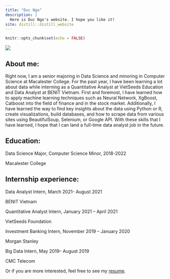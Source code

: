 ```yaml
---
title: "Duc Ngo"
description: |
  Here is Duc Ngo's website. I hope you like it!
site: distill::distill_website
---
```


```r
knitr::opts_chunk$set(echo = FALSE)
```

![](ava_copy.png)

## About me:

Right now, I am a senior majoring in Data Science and minoring in Computer Science at Macalester College. For the past year, I have been learning a lot about data while interning as a Quantitative Analyst at VietSeeds Education and Data Analyst at BENIT Vietnam. First and foremost, I have learned how to apply machine learning techniques such as Neural Network, XgBoost, Catboost into the field of finance and in the stock market. Additionally, I have learned the way to find key insights about the data using Python or R, create visualizations, build databases, and how to scrape data from various sites using BeautifulSoup, Selenium, or Google API. With these skills that I have learned, I hope that I can land a full-time data analyst job in the future. 

## Education:

Data Science Major, Computer Science Minor, 2018-2022

Macalester College

## Internship experience: 

Data Analyst Intern, March 2021- August 2021

BENIT Vietnam

Quantitative Analyst Intern, January 2021 – April 2021

VietSeeds Foundation

Investment Banking Intern, November 2019 – January 2020

Morgan Stanley

Big Data Intern, May 2019– August 2019

CMC Telecom

Or if you are more interested, feel free to see my [resume](https://drive.google.com/file/d/1gBYNJ1iChXPlXE17iDQQ_fZKWxtfxr5Q/view).